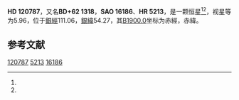 {{Starbox begin
| name = HD 120787
}}
{{Starbox observe
| epoch = [[J2000.0|J2000.0]]
| constell = {{星座名待查}}<ref name=SIMBAD>{{cite web
 | url=http://simbad.u-strasbg.fr/simbad/sim-id?Ident=HR+5213
 | title =Pulsating variable Star
 | publisher=Centre de Données astronomiques de Strasbourg
 | work=SIMBAD
 | accessdate=2012-07-13}}</ref><ref name=DATA>{{cite web
 | url=http://vizier.u-strasbg.fr/viz-bin/VizieR-5?-out.add=.&-source=5050&-corr=PK=HR&-out.max=9999&HR=5213
 | title=VizieR Detailed Page
 | accessdate=2012-07-13
 | archive-date=2016-03-05
 | archive-url=https://web.archive.org/web/20160305063745/http://vizier.u-strasbg.fr/viz-bin/VizieR-5?-out.add=.&-source=5050&-corr=PK=HR&-out.max=9999&HR=5213
 | dead-url=no
 }}</ref>
| 星官 = 
| ra = {{RA|13|49|45.5}}<ref name=SIMBAD /><ref name=DATA />
| dec = {{DEC|+61|29|21}}<ref name=SIMBAD /><ref name=DATA />
| appmag_v = 5.96<ref name=SIMBAD /><ref name=DATA />
}}
{{Starbox character
| class = G3V<ref name=SIMBAD /><ref name=DATA />
| b-v = 0.96<ref name=SIMBAD /><ref name=DATA />
| u-b = 0.64<ref name=SIMBAD /><ref name=DATA />
| r-i = <ref name=SIMBAD /><ref name=DATA />
| variable = 
}}
{{Starbox astrometry
| radial_v = 0.64
| prop_mo_ra = -11
| parallax = 
| p_error = 
}}
{{Starbox catalog
| names =BD+62 1318，[[SAO星表|SAO]] 16186，[[HD星表|HD]] 120787，[[HR星表|HR]] 5213}}
{{Starbox reference |Simbad=HR+5213}}
{{Starbox end}}

'''HD 120787'''，又名'''BD+62 1318'''，'''SAO 16186'''、'''HR 5213'''，是一颗恒星<ref name=SIMBAD /><ref name=DATA />，视星等为5.96，位于[[銀道座標系|銀經]]111.06，[[銀道座標系|銀緯]]54.27，其[[B1900.0|B1900.0]]坐标为赤經{{RA|13|46|30.2}}，赤緯{{DEC|+61|54.27|17}}。

== 参考文献 ==
{{reflist}}

{{star-stub}}

[[Category:HD和HDE天體|120787]]
[[Category:HR天體|5213]]
[[Category:SAO天體|16186]]